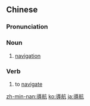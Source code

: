 {{also|导航}}
==Chinese==
{{zh-forms|s=导航}}

===Pronunciation===
{{zh-pron
|m=dǎoháng
|c=dou6 hong4
|cat=n,v
}}

===Noun===
{{zh-noun}}

# [[navigation]]

===Verb===
{{zh-verb}}

# to [[navigate]]

[[zh-min-nan:導航]]
[[ko:導航]]
[[ja:導航]]